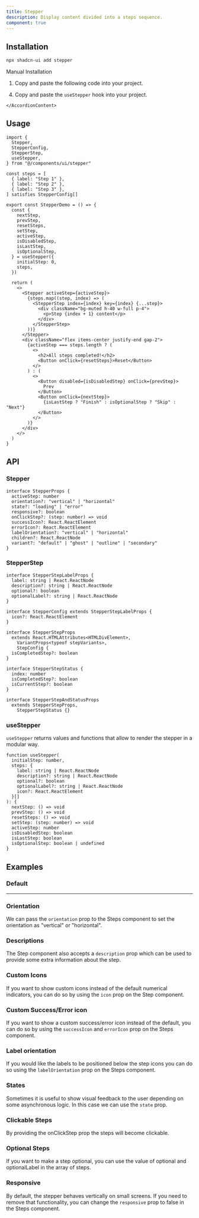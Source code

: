 ```yaml
---
title: Stepper
description: Display content divided into a steps sequence.
component: true
---
```


<ComponentExample src="/components/examples/stepper/demo.tsx">
  <StepperDemo />
</ComponentExample>

## Installation

```bash
npx shadcn-ui add stepper
```

<Accordion type="single" collapsible>
  <AccordionItem value="manual-installation">
    <AccordionTrigger>Manual Installation</AccordionTrigger>
    <AccordionContent>

1. Copy and paste the following code into your project.

<ComponentSource src="/components/ui/stepper.tsx" />

4. Copy and paste the `useStepper` hook into your project.

<ComponentSource src="/components/ui/use-stepper.ts" />

    </AccordionContent>

  </AccordionItem>
</Accordion>

## Usage

```tsx
import {
  Stepper,
  StepperConfig,
  StepperStep,
  useStepper,
} from "@/components/ui/stepper"
```

```tsx {1-5,8-20}
const steps = [
  { label: "Step 1" },
  { label: "Step 2" },
  { label: "Step 3" },
] satisfies StepperConfig[]

export const StepperDemo = () => {
  const {
    nextStep,
    prevStep,
    resetSteps,
    setStep,
    activeStep,
    isDisabledStep,
    isLastStep,
    isOptionalStep,
  } = useStepper({
    initialStep: 0,
    steps,
  })

  return (
    <>
      <Stepper activeStep={activeStep}>
        {steps.map((step, index) => (
          <StepperStep index={index} key={index} {...step}>
            <div className="bg-muted h-40 w-full p-4">
              <p>Step {index + 1} content</p>
            </div>
          </StepperStep>
        ))}
      </Stepper>
      <div className="flex items-center justify-end gap-2">
        {activeStep === steps.length ? (
          <>
            <h2>All steps completed!</h2>
            <Button onClick={resetSteps}>Reset</Button>
          </>
        ) : (
          <>
            <Button disabled={isDisabledStep} onClick={prevStep}>
              Prev
            </Button>
            <Button onClick={nextStep}>
              {isLastStep ? "Finish" : isOptionalStep ? "Skip" : "Next"}
            </Button>
          </>
        )}
      </div>
    </>
  )
}
```

## API

### Stepper

```tsx
interface StepperProps {
  activeStep: number
  orientation?: "vertical" | "horizontal"
  state?: "loading" | "error"
  responsive?: boolean
  onClickStep?: (step: number) => void
  successIcon?: React.ReactElement
  errorIcon?: React.ReactElement
  labelOrientation?: "vertical" | "horizontal"
  children?: React.ReactNode
  variant?: "default" | "ghost" | "outline" | "secondary"
}
```

### StepperStep

```tsx
interface StepperStepLabelProps {
  label: string | React.ReactNode
  description?: string | React.ReactNode
  optional?: boolean
  optionalLabel?: string | React.ReactNode
}

interface StepperConfig extends StepperStepLabelProps {
  icon?: React.ReactElement
}

interface StepperStepProps
  extends React.HTMLAttributes<HTMLDivElement>,
    VariantProps<typeof stepVariants>,
    StepConfig {
  isCompletedStep?: boolean
}

interface StepperStepStatus {
  index: number
  isCompletedStep?: boolean
  isCurrentStep?: boolean
}

interface StepperStepAndStatusProps
  extends StepperStepProps,
    StepperStepStatus {}
```

### useStepper

`useStepper` returns values and functions that allow to render the stepper in a modular way.

```tsx
function useStepper(
  initialStep: number,
  steps: {
    label: string | React.ReactNode
    description?: string | React.ReactNode
    optional?: boolean
    optionalLabel?: string | React.ReactNode
    icon?: React.ReactElement
  }[]
): {
  nextStep: () => void
  prevStep: () => void
  resetSteps: () => void
  setStep: (step: number) => void
  activeStep: number
  isDisabledStep: boolean
  isLastStep: boolean
  isOptionalStep: boolean | undefined
}
```

## Examples

### Default

<ComponentExample src="/components/examples/stepper/demo.tsx">
  <StepperDemo />
</ComponentExample>

---

### Orientation

We can pass the `orientation` prop to the Steps component to set the orientation as "vertical" or "horizontal".

<ComponentExample src="/components/examples/stepper/orientation.tsx">
  <StepperVertical />
</ComponentExample>

### Descriptions

The Step component also accepts a `description` prop which can be used to provide some extra information about the step.

<ComponentExample src="/components/examples/stepper/descriptions.tsx">
  <StepperWithDescriptions />
</ComponentExample>

### Custom Icons

If you want to show custom icons instead of the default numerical indicators, you can do so by using the `icon` prop on the Step component.

<ComponentExample src="/components/examples/stepper/custom-icons.tsx">
  <StepperWithCustomIcons />
</ComponentExample>

### Custom Success/Error icon

If you want to show a custom success/error icon instead of the default, you can do so by using the `successIcon` and `errorIcon` prop on the Steps component.

<ComponentExample src="/components/examples/stepper/custom-success-error-icon.tsx">
  <StepperWithCustomSuccessErrorIcon />
</ComponentExample>

### Label orientation

If you would like the labels to be positioned below the step icons you can do so using the `labelOrientation` prop on the Steps component.

<ComponentExample src="/components/examples/stepper/label-orientation.tsx">
  <StepperWithLabelOrientation />
</ComponentExample>

### States

Sometimes it is useful to show visual feedback to the user depending on some asynchronous logic. In this case we can use the `state` prop.

<ComponentExample src="/components/examples/stepper/states.tsx">
  <StepperWithStates />
</ComponentExample>

### Clickable Steps

By providing the onClickStep prop the steps will become clickable.

<ComponentExample src="/components/examples/stepper/clickable-steps.tsx">
  <StepperWithClickableSteps />
</ComponentExample>

### Optional Steps

If you want to make a step optional, you can use the value of optional and optionalLabel in the array of steps.

<ComponentExample src="/components/examples/stepper/optional-steps.tsx">
  <StepperWithOptionalSteps />
</ComponentExample>

### Responsive

By default, the stepper behaves vertically on small screens. If you need to remove that functionality, you can change the `responsive` prop to false in the Steps component.
